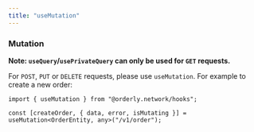 ```yaml
---
title: "useMutation"
---
```


### Mutation

**Note: `useQuery`/`usePrivateQuery` can only be used for `GET` requests.**

For `POST`, `PUT` or `DELETE` requests, please use `useMutation`. For example to create a new order:

```tsx
import { useMutation } from "@orderly.network/hooks";

const [createOrder, { data, error, isMutating }] = useMutation<OrderEntity, any>("/v1/order");
```
